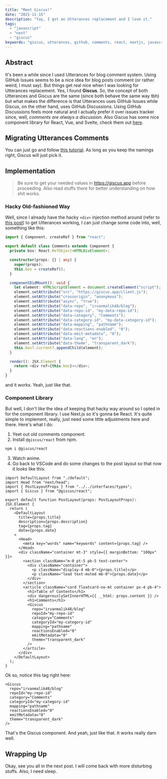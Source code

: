 ```yaml
---
title: "Meet Giscus!"
date: "2021-11-15"
description: "Yay, I got an Utterances replacement and I love it."
tags:
  - "javascript"
  - "next"
  - "giscus"
keywords: "giscus, utterances, github, comments, react, nextjs, javascript, programming"
---
```


## Abstract

It's been a while since I used Utterances for blog comment system. Using GitHub Issues seems to be a nice idea for blog posts comment (or rather weird, I must say). But things get real nice when I was looking for Utterances replacement. Yes, I found **Giscus**. So, the concept of both Utterances and Giscus are the same (since both behave the same way tbh) but what makes the difference is that Utterances uses GitHub Issues while Giscus, on the other hand, uses GitHub Discussions. Using GitHub Discussions feels more natural and I actually prefer it over issues tracker since, well, _comments are always a discussion_. Also Giscus has some nice component library for React, Vue, and Svelte, check them out [here](https://github.com/giscus/giscus-component).

## Migrating Utterances Comments

You can just go and follow [this tutorial](https://docs.github.com/en/discussions/managing-discussions-for-your-community/moderating-discussions#converting-an-issue-to-a-discussion). As long as you keep the namings right, Giscus will just pick it.

## Implementation

> Be sure to get your needed values in https://giscus.app before proceeding. Also read stuffs there for better understanding on how shit works.

### Hacky Old-fashioned Way

Well, since I already have the hacky `<div>` injection method around (refer to [this post](https://www.irvanma.live/posts/blog/nextjs-utterances)) to get Utterances working, I can just change some code into, well, something like this:

```ts
import { Component, createRef } from "react";

export default class Comments extends Component {
  private box: React.RefObject<HTMLDivElement>;

  constructor(props: {} | any) {
    super(props);
    this.box = createRef();
  }

  componentDidMount(): void {
    let element: HTMLScriptElement = document.createElement("script");
    element.setAttribute("src", "https://giscus.app/client.js");
    element.setAttribute("crossorigin", "anonymous");
    element.setAttribute("async", "true");
    element.setAttribute("data-repo", "irvanmalik48/blog");
    element.setAttribute("data-repo-id", "my-data-repo-id");
    element.setAttribute("data-category", "Comments");
    element.setAttribute("data-category-id", "my-data-category-id");
    element.setAttribute("data-mapping", "pathname");
    element.setAttribute("data-reactions-enabled", "0");
    element.setAttribute("data-emit-metadata", "0");
    element.setAttribute("data-lang", "en");
    element.setAttribute("data-theme", "transparent_dark");
    this.box?.current?.appendChild(element);
  }

  render(): JSX.Element {
    return <div ref={this.box}></div>;
  }
}
```

and it works. Yeah, just like that.

### Component Library

But well, I don't like the idea of keeping that hacky way around so I opted in for the component library. I use Next.js so it's gonna be React. It's quite simple to implement, really, just need some little adjustments here and there. Here's what I do:

1. Yeet out old comments component.
2. Install `@giscus/react` from npm.

```bash
npm i @giscus/react
```

3. Watch anime.
4. Go back to VSCode and do some changes to the post layout so that now it looks like this:

```tsx
import DefaultLayout from "./default";
import Head from "next/head";
import { PostLayoutProps } from "../../interfaces/types";
import { Giscus } from "@giscus/react";

export default function PostLayout(props: PostLayoutProps): JSX.Element {
  return (
    <DefaultLayout
      title={props.title}
      description={props.description}
      tag={props.tag}
      date={props.date}
    >
      <Head>
        <meta key="words" name="keywords" content={props.tag} />
      </Head>
      <div className="container mt-3" style={{ marginBottom: "100px" }}>
        <section className="m-0 pt-5 pb-5 text-center">
          <div className="container">
            <p className="display-4 mb-0">{props.title}</p>
            <p className="lead text-muted mb-0">{props.date}</p>
          </div>
        </section>
        <article className="card floatcard-no-mt container px-4 pb-4">
          <h1>Table of Contents</h1>
          <div dangerouslySetInnerHTML={{ __html: props.content }} />
          <h1>Comments</h1>
          <Giscus
            repo="irvanmalik48/blog"
            repoId="my-repo-id"
            category="Comments"
            categoryId="my-category-id"
            mapping="pathname"
            reactionsEnabled="0"
            emitMetadata="0"
            theme="transparent_dark"
          />
        </article>
      </div>
    </DefaultLayout>
  );
}
```

Ok so, notice this tag right here:

```tsx
<Giscus
  repo="irvanmalik48/blog"
  repoId="my-repo-id"
  category="Comments"
  categoryId="my-category-id"
  mapping="pathname"
  reactionsEnabled="0"
  emitMetadata="0"
  theme="transparent_dark"
/>
```

That's the Giscus component. And yeah, just like that. It works really darn well.

## Wrapping Up

Okay, see you all in the next post. I will come back with more disturbing stuffs. Also, I need sleep.
